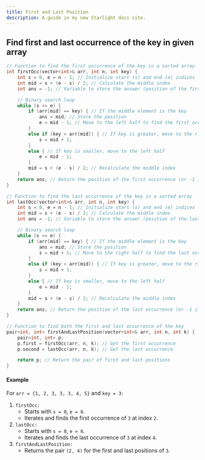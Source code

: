```yaml
---
title: First and Last Position
description: A guide in my new Starlight docs site.
---
```


## Find first and last occurrence of the key in given array

```c++
// Function to find the first occurrence of the key in a sorted array
int firstOcc(vector<int>& arr, int n, int key) {
    int s = 0, e = n - 1; // Initialize start (s) and end (e) indices
    int mid = s + (e - s) / 2; // Calculate the middle index
    int ans = -1; // Variable to store the answer (position of the first occurrence)

    // Binary search loop
    while (s <= e) {
        if (arr[mid] == key) { // If the middle element is the key
            ans = mid; // Store the position
            e = mid - 1; // Move to the left half to find the first occurrence
        }
        else if (key > arr[mid]) { // If key is greater, move to the right half
            s = mid + 1;
        }
        else { // If key is smaller, move to the left half
            e = mid - 1;
        }
        mid = s + (e - s) / 2; // Recalculate the middle index
    }
    return ans; // Return the position of the first occurrence (or -1 if not found)
}

// Function to find the last occurrence of the key in a sorted array
int lastOcc(vector<int>& arr, int n, int key) {
    int s = 0, e = n - 1; // Initialize start (s) and end (e) indices
    int mid = s + (e - s) / 2; // Calculate the middle index
    int ans = -1; // Variable to store the answer (position of the last occurrence)

    // Binary search loop
    while (s <= e) {
        if (arr[mid] == key) { // If the middle element is the key
            ans = mid; // Store the position
            s = mid + 1; // Move to the right half to find the last occurrence
        }
        else if (key > arr[mid]) { // If key is greater, move to the right half
            s = mid + 1;
        }
        else { // If key is smaller, move to the left half
            e = mid - 1;
        }
        mid = s + (e - s) / 2; // Recalculate the middle index
    }
    return ans; // Return the position of the last occurrence (or -1 if not found)
}

// Function to find both the first and last occurrence of the key
pair<int, int> firstAndLastPosition(vector<int>& arr, int n, int k) {
    pair<int, int> p;
    p.first = firstOcc(arr, n, k); // Get the first occurrence
    p.second = lastOcc(arr, n, k); // Get the last occurrence

    return p; // Return the pair of first and last positions
}

```
#### Example
For `arr = {1, 2, 3, 3, 3, 4, 5}` and `key = 3`:
1. `firstOcc:`
    - Starts with `s = 0`, `e = 6`.
    - Iterates and finds the first occurrence of `3` at index `2`.
2. `lastOcc:`
    - Starts with `s = 0`, `e = 6`.
    - Iterates and finds the last occurrence of `3` at index `4`.
3. `firstAndLastPosition:`
    - Returns the pair `(2, 4)` for the first and last positions of `3`.